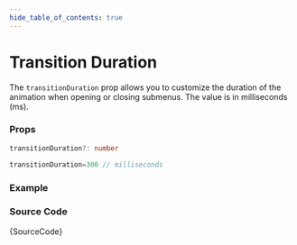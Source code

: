 ```yaml
---
hide_table_of_contents: true
---
```



# Transition Duration

The `transitionDuration` prop allows you to customize the duration of the animation when opening or closing submenus. The value is in milliseconds (ms).

### Props

```ts noCopy
transitionDuration?: number
```

```ts noCopy title='Default Value'
transitionDuration=300 // milliseconds
```

### Example

<IframeWindow url='http://localhost:3000/en/menu-examples/vertical-menu/menu/transition-duration' />

### Source Code

<TsToJsCodeSnippet>{SourceCode}</TsToJsCodeSnippet>
